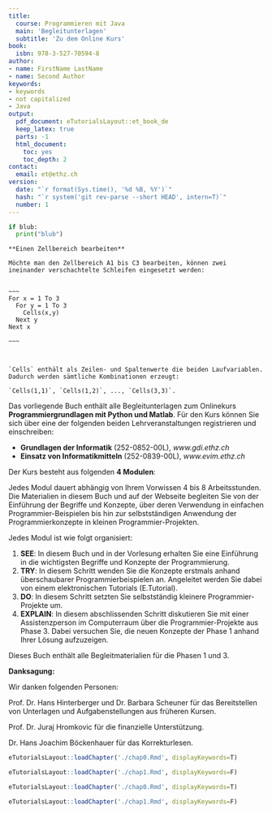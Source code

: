 ```yaml
---
title:
  course: Programmieren mit Java
  main: 'Begleitunterlagen'
  subtitle: 'Zu dem Online Kurs'
book:
  isbn: 978-3-527-70594-8
author:
- name: FirstName LastName
- name: Second Author
keywords:
- keywords
- not capitalized
- Java
output:
  pdf_document: eTutorialsLayout::et_book_de
  keep_latex: true
  parts: -1
  html_document:
    toc: yes
    toc_depth: 2
contact:
  email: et@ethz.ch
version:
  date: "`r format(Sys.time(), '%d %B, %Y')`"
  hash: "`r system('git rev-parse --short HEAD', intern=T)`"
  number: 1
---
```


\chapter{Wie soll dieses Buch verwendet werden?}

~~~{.python}
if blub:
  print("blub")
~~~

```block

**Einen Zellbereich bearbeiten** 

Möchte man den Zellbereich A1 bis C3 bearbeiten, können zwei ineinander verschachtelte Schleifen eingesetzt werden:

 
~~~
For x = 1 To 3
  For y = 1 To 3
    Cells(x,y)
  Next y
Next x

~~~
    

    
`Cells` enthält als Zeilen- und Spaltenwerte die beiden Laufvariablen. Dadurch werden sämtliche Kombinationen erzeugt: 

`Cells(1,1)`, `Cells(1,2)`, ..., `Cells(3,3)`. 

```

Das vorliegende Buch enthält alle Begleitunterlagen zum Onlinekurs **Programmiergrundlagen mit Python und Matlab**. Für den Kurs können Sie sich über eine der folgenden beiden Lehrveranstaltungen registrieren und einschreiben:

- **Grundlagen der Informatik** (252-0852-00L), *www.gdi.ethz.ch*
- **Einsatz von Informatikmitteln** (252-0839-00L), *www.evim.ethz.ch*

Der Kurs besteht aus folgenden **4 Modulen**:

\begin{table}[!htbp]\centering
\begin{tabular}{@{}llll@{}}
\toprule
 & Titel & Sprache \\
\midrule
 1 & Variablen und Datentypen & Python \\
 2 & Kontrollstrukturen und Logik & Python \\
 3 & Arrays, Simulieren und Modellieren & Python \\
 4 & Matrizenrechnen & Matlab \\
\bottomrule
\end{tabular}
\end{table}

Jedes Modul dauert abhängig von Ihrem Vorwissen 4 bis 8 Arbeitsstunden. Die Materialien in diesem Buch und auf der Webseite begleiten Sie von der Einführung der Begriffe und Konzepte, über deren Verwendung in einfachen Programmier-Beispielen bis hin zur selbstständigen Anwendung der Programmierkonzepte in kleinen Programmier-Projekten.

Jedes Modul ist wie folgt organisiert:

1. **SEE**: In diesem Buch und in der Vorlesung erhalten Sie eine Einführung in die wichtigsten Begriffe und Konzepte der Programmierung.
2. **TRY**: In diesem Schritt wenden Sie die Konzepte erstmals anhand überschaubarer Programmierbeispielen an. Angeleitet werden Sie dabei von einem elektronischen Tutorials (E.Tutorial).
3. **DO**: In diesem Schritt setzten Sie selbstständig kleinere Programmier-Projekte um.
4. **EXPLAIN**: In diesem abschlissenden Schritt diskutieren Sie mit einer Assistenzperson im Computerraum über die Programmier-Projekte aus Phase 3. Dabei versuchen Sie, die neuen Konzepte der Phase 1 anhand Ihrer Lösung aufzuzeigen.

Dieses Buch enthält alle Begleitmaterialien für die Phasen 1 und 3.


**Danksagung:**

Wir danken folgenden Personen:

Prof. Dr. Hans Hinterberger und Dr. Barbara Scheuner für das Bereitstellen von Unterlagen und Aufgabenstellungen aus früheren Kursen.

Prof. Dr. Juraj Hromkovic für die finanzielle Unterstützung.

Dr. Hans Joachim Böckenhauer für das Korrekturlesen.

```r
eTutorialsLayout::loadChapter('./chap0.Rmd', displayKeywords=T)
```


```r
eTutorialsLayout::loadChapter('./chap1.Rmd', displayKeywords=F)
```

```r
eTutorialsLayout::loadChapter('./chap0.Rmd', displayKeywords=T)
```


```r
eTutorialsLayout::loadChapter('./chap1.Rmd', displayKeywords=F)
```
